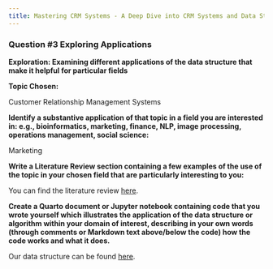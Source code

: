 ```yaml
---
title: Mastering CRM Systems - A Deep Dive into CRM Systems and Data Structures
---
```


### Question #3 Exploring Applications

**Exploration: Examining different applications of the data structure that make it helpful for particular fields**

**Topic Chosen:**

Customer Relationship Management Systems

**Identify a substantive application of that topic in a field you are interested in: e.g., bioinformatics, marketing, finance, NLP, image processing, operations management, social science:**

Marketing

**Write a Literature Review section containing a few examples of the use of the topic in your chosen field that are particularly interesting to you:**

You can find the literature review [here](litreview.qmd).

**Create a Quarto document or Jupyter notebook containing code that you wrote yourself which illustrates the application of the data structure or algorithm within your domain of interest, describing in your own words (through comments or Markdown text above/below the code) how the code works and what it does.**

Our data structure can be found [here](code.qmd).